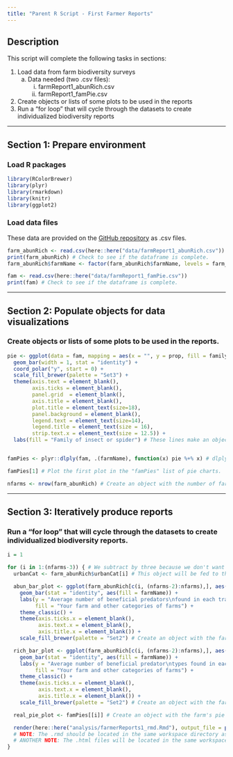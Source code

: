 ```yaml
---
title: "Parent R Script - First Farmer Reports"
---
```

## Description

This script will complete the following tasks in sections:

1. Load data from farm biodiversity surveys
      a. Data needed (two .csv files): 
          i. farmReport1_abunRich.csv
          ii. farmReport1_famPie.csv 
2. Create objects or lists of some plots to be used in the reports
3. Run a "for loop" that will cycle through the datasets to create individualized biodiversity reports

------------------------

## Section 1: Prepare environment          

### Load R packages
```r
library(RColorBrewer)
library(plyr)
library(rmarkdown)
library(knitr)
library(ggplot2)
```

### Load data files

These data are provided on the [GitHub repository](https://github.com/dbturner/c4bi/tree/master/data) as .csv files.

```r
farm_abunRich <- read.csv(here::here("data/farmReport1_abunRich.csv"))
print(farm_abunRich) # Check to see if the dataframe is complete.
farm_abunRich$farmName <- factor(farm_abunRich$farmName, levels = farm_abunRich$farmName) # Make names a factor for ordering of columns in subsequent plots.

fam <- read.csv(here::here("data/farmReport1_famPie.csv"))
print(fam) # Check to see if the dataframe is complete.
```


------------------------

## Section 2: Populate objects for data visualizations

### Create objects or lists of some plots to be used in the reports.

```r
pie <- ggplot(data = fam, mapping = aes(x = "", y = prop, fill = family)) +
  geom_bar(width = 1, stat = "identity") +
  coord_polar("y", start = 0) +
  scale_fill_brewer(palette = "Set3") +
  theme(axis.text = element_blank(),
        axis.ticks = element_blank(),
        panel.grid  = element_blank(),
        axis.title = element_blank(),
        plot.title = element_text(size=18),
        panel.background = element_blank(),
        legend.text = element_text(size=14),
        legend.title = element_text(size = 16),
        strip.text.x = element_text(size = 12.5)) +
  labs(fill = "Family of insect or spider") # These lines make an object with a pie chart of the predator families.


famPies <- plyr::dlply(fam, .(farmName), function(x) pie %+% x) # dlply here applies the object created above across all "farm names" and returns a list of all plots.

famPies[1] # Plot the first plot in the "famPies" list of pie charts.

nfarms <- nrow(farm_abunRich) # Create an object with the number of farms in the first data frame that will be used to index the for loop and name each .html output file.
```


--------------------------------------------------

## Section 3: Iteratively produce reports

### Run a "for loop" that will cycle through the datasets to create individualized biodiversity reports.        

```r
i = 1

for (i in 1:(nfarms-3)) { # We subtract by three because we don't want to create .html docs for the category means.
  urbanCat <- farm_abunRich$urbanCat[i] # This object will be fed to the .Rmd file to display each farm's urbanization category.

  abun_bar_plot <- ggplot(farm_abunRich[c(i, (nfarms-2):nfarms),], aes(x = farmName, y = meanAbun)) +
    geom_bar(stat = "identity", aes(fill = farmName)) +
    labs(y = "Average number of beneficial predators\nfound in each trap",
         fill = "Your farm and other categories of farms") +
    theme_classic() +
    theme(axis.ticks.x = element_blank(),
          axis.text.x = element_blank(),
          axis.title.x = element_blank()) +
    scale_fill_brewer(palette = "Set2") # Create an object with the farm's predator abundance that will be called in the .rmd file.

  rich_bar_plot <- ggplot(farm_abunRich[c(i, (nfarms-2):nfarms),], aes(x = farmName, y = meanRich)) +
    geom_bar(stat = "identity", aes(fill = farmName)) +
    labs(y = "Average number of beneficial predator\ntypes found in each trap",
         fill = "Your farm and other categories of farms") +
    theme_classic() +
    theme(axis.ticks.x = element_blank(),
          axis.text.x = element_blank(),
          axis.title.x = element_blank()) +
    scale_fill_brewer(palette = "Set2") # Create an object with the farm's predator richness that will be called in .rmd file.

  real_pie_plot <- famPies[[i]] # Create an object with the farm's pie chart that will be called in .rmd file.

  render(here::here("analysis/farmerReports1_rmd.Rmd"), output_file = paste0(here::here('vignettes/farmerReport1_example_'), farm_abunRich$farmName[i], ".html"), "html_document") # This line actually executes each farm's .html report by calling the "child" .rmd file.
  # NOTE: The .rmd should be located in the same workspace directory as this R script.
  # ANOTHER NOTE: The .html files will be located in the same workspace directory as this R script.
}
```
